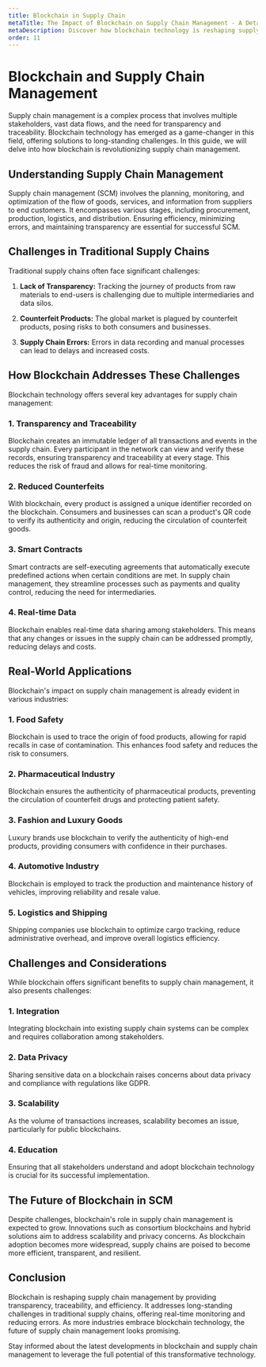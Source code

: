 ```yaml
---
title: Blockchain in Supply Chain
metaTitle: The Impact of Blockchain on Supply Chain Management - A Detailed Guide
metaDescription: Discover how blockchain technology is reshaping supply chain management, enhancing transparency, traceability, and efficiency.
order: 11
---
```


# Blockchain and Supply Chain Management

Supply chain management is a complex process that involves multiple stakeholders, vast data flows, and the need for transparency and traceability. Blockchain technology has emerged as a game-changer in this field, offering solutions to long-standing challenges. In this guide, we will delve into how blockchain is revolutionizing supply chain management.

## Understanding Supply Chain Management

Supply chain management (SCM) involves the planning, monitoring, and optimization of the flow of goods, services, and information from suppliers to end customers. It encompasses various stages, including procurement, production, logistics, and distribution. Ensuring efficiency, minimizing errors, and maintaining transparency are essential for successful SCM.

## Challenges in Traditional Supply Chains

Traditional supply chains often face significant challenges:

1. **Lack of Transparency:** Tracking the journey of products from raw materials to end-users is challenging due to multiple intermediaries and data silos.

2. **Counterfeit Products:** The global market is plagued by counterfeit products, posing risks to both consumers and businesses.

3. **Supply Chain Errors:** Errors in data recording and manual processes can lead to delays and increased costs.

## How Blockchain Addresses These Challenges

Blockchain technology offers several key advantages for supply chain management:

### 1. Transparency and Traceability

Blockchain creates an immutable ledger of all transactions and events in the supply chain. Every participant in the network can view and verify these records, ensuring transparency and traceability at every stage. This reduces the risk of fraud and allows for real-time monitoring.

### 2. Reduced Counterfeits

With blockchain, every product is assigned a unique identifier recorded on the blockchain. Consumers and businesses can scan a product's QR code to verify its authenticity and origin, reducing the circulation of counterfeit goods.

### 3. Smart Contracts

Smart contracts are self-executing agreements that automatically execute predefined actions when certain conditions are met. In supply chain management, they streamline processes such as payments and quality control, reducing the need for intermediaries.

### 4. Real-time Data

Blockchain enables real-time data sharing among stakeholders. This means that any changes or issues in the supply chain can be addressed promptly, reducing delays and costs.

## Real-World Applications

Blockchain's impact on supply chain management is already evident in various industries:

### 1. Food Safety

Blockchain is used to trace the origin of food products, allowing for rapid recalls in case of contamination. This enhances food safety and reduces the risk to consumers.

### 2. Pharmaceutical Industry

Blockchain ensures the authenticity of pharmaceutical products, preventing the circulation of counterfeit drugs and protecting patient safety.

### 3. Fashion and Luxury Goods

Luxury brands use blockchain to verify the authenticity of high-end products, providing consumers with confidence in their purchases.

### 4. Automotive Industry

Blockchain is employed to track the production and maintenance history of vehicles, improving reliability and resale value.

### 5. Logistics and Shipping

Shipping companies use blockchain to optimize cargo tracking, reduce administrative overhead, and improve overall logistics efficiency.

## Challenges and Considerations

While blockchain offers significant benefits to supply chain management, it also presents challenges:

### 1. Integration

Integrating blockchain into existing supply chain systems can be complex and requires collaboration among stakeholders.

### 2. Data Privacy

Sharing sensitive data on a blockchain raises concerns about data privacy and compliance with regulations like GDPR.

### 3. Scalability

As the volume of transactions increases, scalability becomes an issue, particularly for public blockchains.

### 4. Education

Ensuring that all stakeholders understand and adopt blockchain technology is crucial for its successful implementation.

## The Future of Blockchain in SCM

Despite challenges, blockchain's role in supply chain management is expected to grow. Innovations such as consortium blockchains and hybrid solutions aim to address scalability and privacy concerns. As blockchain adoption becomes more widespread, supply chains are poised to become more efficient, transparent, and resilient.

## Conclusion

Blockchain is reshaping supply chain management by providing transparency, traceability, and efficiency. It addresses long-standing challenges in traditional supply chains, offering real-time monitoring and reducing errors. As more industries embrace blockchain technology, the future of supply chain management looks promising.

Stay informed about the latest developments in blockchain and supply chain management to leverage the full potential of this transformative technology.
